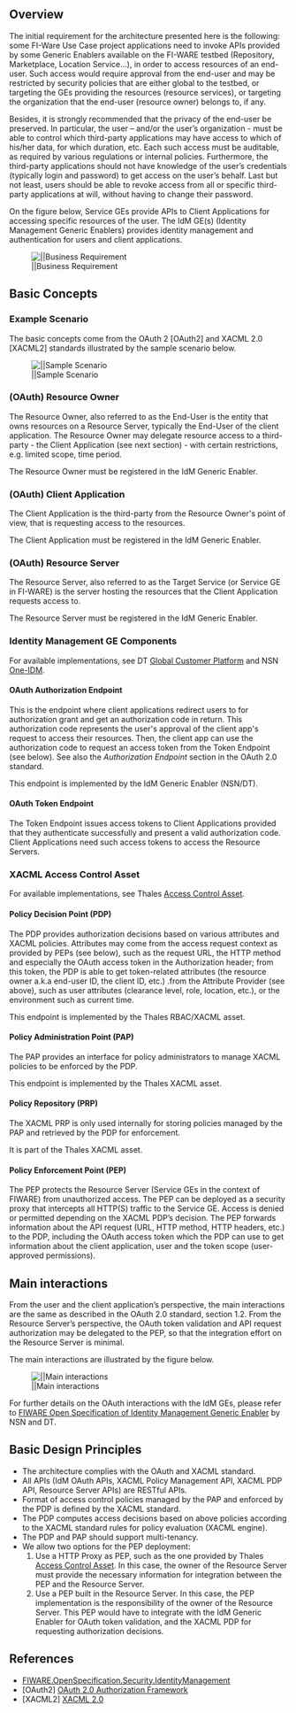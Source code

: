 == Overview ==

The initial requirement for the architecture presented here is the following: some FI-Ware Use Case project applications need to invoke APIs provided by some Generic Enablers available on the FI-WARE testbed (Repository, Marketplace, Location Service…), in order to access resources of an end-user. Such access would require approval from the end-user and may be restricted by security policies that are either global to the testbed, or targeting the GEs providing the resources (resource services), or targeting the organization that the end-user (resource owner) belongs to, if any.

Besides, it is strongly recommended that the privacy of the end-user be preserved. In particular, the user – and/or the user’s organization - must be able to control which third-party applications may have access to which of his/her data, for which duration, etc. Each such access must be auditable, as required by various regulations or internal policies. Furthermore, the third-party applications should not have knowledge of the user’s credentials (typically login and password) to get access on the user’s behalf. Last but not least, users should be able to revoke access from all or specific third-party applications at will, without having to change their password.

On the figure below, Service GEs provide APIs to Client Applications for accessing specific resources of the user. The IdM GE(s) (Identity Management Generic Enablers) provides identity management and authentication for users and client applications.

[[Image:AccessControlGE.BusinessRequirement.png|||Business Requirement]]

== Basic Concepts ==

=== Example Scenario ===

The basic concepts come from the OAuth 2 [OAuth2] and XACML 2.0 [XACML2] standards illustrated by the sample scenario below.

[[Image:AccessControlGE.Sample.Scenario.png|||Sample Scenario]]

=== (OAuth) Resource Owner ===
The Resource Owner, also referred to as the End-User is the entity that owns resources on a Resource Server, typically the End-User of the client application. The Resource Owner may delegate resource access to a third-party - the Client Application (see next section) - with certain restrictions, e.g. limited scope, time period.

The Resource Owner must be registered in the IdM Generic Enabler.

=== (OAuth) Client Application ===
The Client Application is the third-party from the Resource Owner's point of view, that is requesting access to the resources.

The Client Application must be registered in the IdM Generic Enabler.

=== (OAuth) Resource Server ===
The Resource Server, also referred to as the Target Service (or Service GE in FI-WARE) is the server hosting the resources that the Client Application requests access to.

The Resource Server must be registered in the IdM Generic Enabler.

=== Identity Management GE Components ===
For available implementations, see DT [[Global Customer Platform]] and NSN [[Identity Management|One-IDM]].

==== OAuth Authorization Endpoint ====

This is the endpoint where client applications redirect users to for authorization grant and get an authorization code in return. This authorization code represents the user's approval of the client app's request to access their resources. Then, the client app can use the authorization code to request an access token from the Token Endpoint (see below). See also the ''Authorization Endpoint'' section in the OAuth 2.0 standard.

This endpoint is implemented by the IdM Generic Enabler (NSN/DT).

==== OAuth Token Endpoint ====
The Token Endpoint issues access tokens to Client Applications provided that they authenticate successfully and present a valid authorization code. Client Applications need such access tokens to access the Resource Servers.

=== XACML Access Control Asset ===
For available implementations, see Thales [[Access Control Asset]].

==== Policy Decision Point (PDP) ====
The PDP provides authorization decisions based on various attributes and XACML policies. Attributes may come from the access request context as provided by PEPs (see below), such as the request URL, the HTTP method and especially the OAuth access token in the Authorization header; from this token, the PDP is able to get token-related attributes (the resource owner a.k.a end-user ID, the client ID, etc.) .from the Attribute Provider (see above), such as user attributes (clearance level, role, location, etc.), or the environment such as current time.

This endpoint is implemented by the Thales RBAC/XACML asset.

==== Policy Administration Point (PAP) ====
The PAP provides an interface for policy administrators to manage XACML policies to be enforced by the PDP.

This endpoint is implemented by the Thales XACML asset.

==== Policy Repository (PRP) ====
The XACML PRP is only used internally for storing policies managed by the PAP and retrieved by the PDP for enforcement.

It is part of the Thales XACML asset.

==== Policy Enforcement Point (PEP) ====
The PEP protects the Resource Server (Service GEs in the context of FIWARE) from unauthorized access. The PEP can be deployed as a security proxy that intercepts all HTTP(S) traffic to the Service GE. Access is denied or permitted depending on the XACML PDP’s decision. The PEP forwards information about the API request (URL, HTTP method, HTTP headers, etc.) to the PDP, including the OAuth access token which the PDP can use to get information about the client application, user and the token scope (user-approved permissions).

== Main interactions ==

From the user and the client application’s perspective, the main interactions are the same as described in the OAuth 2.0 standard, section 1.2. From the Resource Server’s perspective, the OAuth token validation and API request authorization may be delegated to the PEP, so that the integration effort on the Resource Server is minimal.

The main interactions are illustrated by the figure below.

[[Image:AccessControlGE.SolutionOverview.png|||Main interactions]]

For further details on the OAuth interactions with the IdM GEs, please refer to [https://forge.fi-ware.eu/plugins/mediawiki/wiki/fiware/index.php/FIWARE.OpenSpecification.Security.IdentityManagement FIWARE Open Specification of Identity Management Generic Enabler] by NSN and DT.

== Basic Design Principles ==
* The architecture complies with the OAuth and XACML standard.
* All APIs (IdM OAuth APIs, XACML Policy Management API, XACML PDP API, Resource Server APIs) are RESTful APIs.
* Format of access control policies managed by the PAP and enforced by the PDP is defined by the XACML standard.
* The PDP computes access decisions based on above policies according to the XACML standard rules for policy evaluation (XACML engine).
* The PDP and PAP should support multi-tenancy.
* We allow two options for the PEP deployment:
*# Use a HTTP Proxy as PEP, such as the one provided by Thales [[Access Control Asset]]. In this case, the owner of the Resource Server must provide the necessary information for integration between the PEP and the Resource Server.
*# Use a PEP built in the Resource Server. In this case, the PEP implementation is the responsibility of the owner of the Resource Server. This PEP would have to integrate with the IdM Generic Enabler for OAuth token validation, and the XACML PDP for requesting authorization decisions.

== References ==
* [[FIWARE.OpenSpecification.Security.IdentityManagement]]
* [OAuth2] [http://tools.ietf.org/html/draft-ietf-oauth-v2-31 OAuth 2.0 Authorization Framework]
* [XACML2] [https://www.oasis-open.org/committees/tc_home.php?wg_abbrev=xacml#XACML20 XACML 2.0]